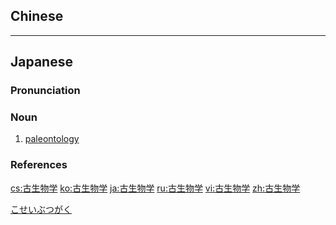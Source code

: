 {{also|古生物學}}
==Chinese==
{{zh-see|古生物學}}

----

==Japanese==
{{wikipedia|lang=ja}}
{{ja-kanjitab|yomi=o|こ|せい|ぶつ|がく}}

===Pronunciation===
{{ja-pron|こせいぶつがく|acc=5|acc_ref=DJR|y=ko}}

===Noun===
{{ja-noun|こせいぶつがく}}

# [[paleontology]]

===References===
<references/>

[[Category:ja:Paleontology|こせいぶつがく]]
[[cs:古生物学]]
[[ko:古生物学]]
[[ja:古生物学]]
[[ru:古生物学]]
[[vi:古生物学]]
[[zh:古生物学]]